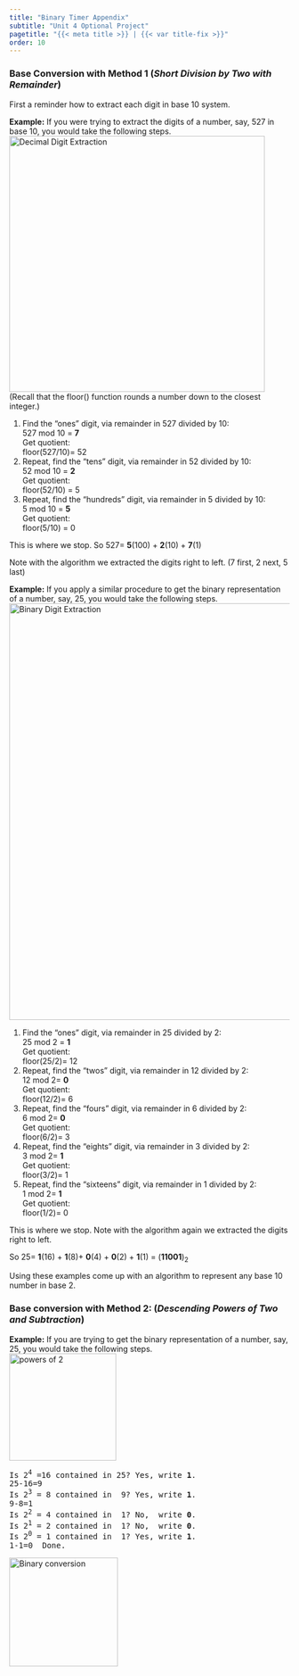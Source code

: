 ```yaml
---
title: "Binary Timer Appendix"
subtitle: "Unit 4 Optional Project"
pagetitle: "{{< meta title >}} | {{< var title-fix >}}"
order: 10
---
```


<h3>Base Conversion with Method 1 (<em>Short Division by Two with
Remainder</em>)</h3>

<p>First a reminder how to extract each digit in base 10 system.</p>

<p>

<strong>Example:</strong> If you were trying to extract the digits of a
number, say, 527 in base 10, you would take the following steps.<br />
<img src="/img/6-computers/BinaryClock_img/527.png" title="Decimal Digit Extraction" alt="Decimal Digit Extraction" class="ms-4" width="459"/><br />
(Recall that the floor() function rounds a number down to the closest
integer.)<br />

<ol>

<li>Find the "ones" digit, via remainder in 527 divided by 10: <br />
527 mod 10 = <strong>7</strong><br /> Get quotient:<br /> floor(527/10)=
52</li>

<li>Repeat, find the "tens" digit, via remainder in 52 divided by 10:
<br /> 52 mod 10 = <strong>2</strong><br /> Get quotient:<br />
floor(52/10) = 5</li>

<li>Repeat, find the "hundreds" digit, via remainder in 5 divided by 10:
<br /> 5 mod 10 = <strong>5</strong><br /> Get quotient:<br />
floor(5/10) = 0</li>

</ol>

</p>

<p>This is where we stop. So 527= <strong>5</strong>(100) +
<strong>2</strong>(10) + <strong>7</strong>(1)</p>

<p>Note with the algorithm we extracted the digits right to left. (7
first, 2 next, 5 last)</p>

<p>

<strong>Example:</strong> If you apply a similar procedure to get the
binary representation of a number, say, 25, you would take the following
steps.<br />
<img src="/img/6-computers/BinaryClock_img/25.png" title="Binary Digit Extraction" alt="Binary Digit Extraction" class="ms-4" width="747"/><br />

<ol>

<li>Find the "ones" digit, via remainder in 25 divided by 2: <br /> 25
mod 2 = <strong>1</strong><br /> Get quotient:<br /> floor(25/2)=
12</li>

<li>Repeat, find the "twos" digit, via remainder in 12 divided by 2:
<br /> 12 mod 2= <strong>0</strong><br /> Get quotient:<br />
floor(12/2)= 6</li>

<li>Repeat, find the "fours" digit, via remainder in 6 divided by 2:
<br /> 6 mod 2= <strong>0</strong><br /> Get quotient:<br /> floor(6/2)=
3</li>

<li>Repeat, find the "eights" digit, via remainder in 3 divided by 2:
<br /> 3 mod 2= <strong>1</strong><br /> Get quotient:<br /> floor(3/2)=
1</li>

<li>Repeat, find the "sixteens" digit, via remainder in 1 divided by 2:
<br /> 1 mod 2= <strong>1</strong><br /> Get quotient:<br /> floor(1/2)=
0</li>

</ol>

</p>

<p>This is where we stop. Note with the algorithm again we extracted the
digits right to left.</p>

<p>So 25= <strong>1</strong>(16) + <strong>1</strong>(8)+
<strong>0</strong>(4) + <strong>0</strong>(2) + <strong>1</strong>(1) =
(<strong>11001</strong>)<sub>2</sub></p>

<p>Using these examples come up with an algorithm to represent any base
10 number in base 2.</p>

<h3>Base conversion with Method 2: (<em>Descending Powers of Two and
Subtraction</em>)</h3>

<b>Example:</b> If you are trying to get the binary representation of a
number, say, 25, you would take the following steps.<br>
<img src="/img/6-computers/BinaryClock_img/powersOfTwo.png" title="powers of 2" alt="powers of 2" class="ms-4" width="192"/><br>

```{=html}
<pre  style="width:400px">
Is 2<sup>4</sup> =16 contained in 25? Yes, write <b>1</b>.
25-16=9
Is 2<sup>3</sup> = 8 contained in  9? Yes, write <b>1</b>.
9-8=1
Is 2<sup>2</sup> = 4 contained in  1? No,  write <b>0</b>.
Is 2<sup>1</sup> = 2 contained in  1? No,  write <b>0</b>.
Is 2<sup>0</sup> = 1 contained in  1? Yes, write <b>1</b>.
1-1=0  Done.
</pre>
```
<img src="/img/6-computers/BinaryClock_img/BinaryConversion.png" title="Binary conversion" alt="Binary conversion" class="ms-4" width="195"/>
